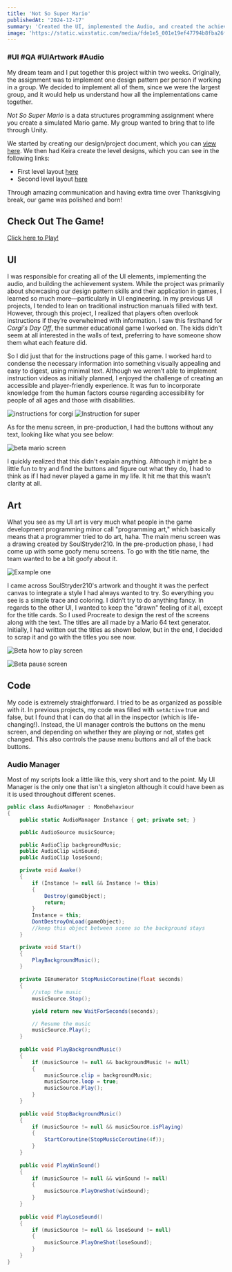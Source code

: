 ```yaml
---
title: 'Not So Super Mario'
publishedAt: '2024-12-17'
summary: 'Created the UI, implemented the Audio, and created the achievement system for my team's Unity Programming Final project'
image: 'https://static.wixstatic.com/media/fde1e5_001e19ef47794b8fba26f98b6c032f53~mv2.png/v1/fill/w_600,h_338,al_c,q_85,usm_0.66_1.00_0.01,enc_avif,quality_auto/Not%20so%20Super%20Mario%20Starting%20Screen.png'
---
```


### #UI #QA #UIArtwork #Audio

My dream team and I put together this project within two weeks. Originally, the assignment was to implement one design pattern per person if working in a group. We decided to implement all of them, since we were the largest group, and it would help us understand how all the implementations came together.

*Not So Super Mario* is a data structures programming assignment where you create a simulated Mario game. My group wanted to bring that to life through Unity.

We started by creating our design/project document, which you can [view here](https://docs.google.com/document/d/16EcHx-05CAGvcCdfEWlBPcTBETwTwHgE8VzoOm0gHZE/edit?usp=sharing). We then had Keira create the level designs, which you can see in the following links:
- First level layout [here](https://docs.google.com/drawings/d/11gaX1NRnJDIL2PfEN_gIiXwajvezgHxK78pn7RJLZb8/edit?usp=sharing)
- Second level layout [here](https://docs.google.com/drawings/d/1Pu-urcF2eTGLX988PgV_nV7HoEke3CXwbNxmNemlGBU/edit?usp=sharing)

Through amazing communication and having extra time over Thanksgiving break, our game was polished and born!

## Check Out The Game!
[Click here to Play!](https://magpie0.itch.io/not-so-super-mario)

## UI

I was responsible for creating all of the UI elements, implementing the audio, and building the achievement system. While the project was primarily about showcasing our design pattern skills and their application in games, I learned so much more—particularly in UI engineering. In my previous UI projects, I tended to lean on traditional instruction manuals filled with text. However, through this project, I realized that players often overlook instructions if they’re overwhelmed with information. I saw this firsthand for *Corgi's Day Off*, the summer educational game I worked on. The kids didn't seem at all interested in the walls of text, preferring to have someone show them what each feature did.

So I did just that for the instructions page of this game. I worked hard to condense the necessary information into something visually appealing and easy to digest, using minimal text. Although we weren’t able to implement instruction videos as initially planned, I enjoyed the challenge of creating an accessible and player-friendly experience. It was fun to incorporate knowledge from the human factors course regarding accessibility for people of all ages and those with disabilities.

![instructions for corgi](https://static.wixstatic.com/media/fde1e5_fdc1b164aa9c49edacd38c93bb591db7~mv2.png/v1/fill/w_600,h_338,al_c,q_85,usm_0.66_1.00_0.01,enc_avif,quality_auto/InstructionsPart1Screen.png)
![Instruction for super](https://static.wixstatic.com/media/fde1e5_ea830cb28fb54bdc9ceb1031d8c38c6b~mv2.png/v1/fill/w_600,h_400,al_c,q_85,usm_0.66_1.00_0.01,enc_avif,quality_auto/fde1e5_ea830cb28fb54bdc9ceb1031d8c38c6b~mv2.png)

As for the menu screen, in pre-production, I had the buttons without any text, looking like what you see below:

![beta mario screen](https://static.wixstatic.com/media/fde1e5_cf11c740e49546d59acb416ed727e7e8~mv2.gif)

I quickly realized that this didn't explain anything. Although it might be a little fun to try and find the buttons and figure out what they do, I had to think as if I had never played a game in my life. It hit me that this wasn't clarity at all.

## Art

What you see as my UI art is very much what people in the game development programming minor call "programming art," which basically means that a programmer tried to do art, haha. The main menu screen was a drawing created by SoulStryder210. In the pre-production phase, I had come up with some goofy menu screens. To go with the title name, the team wanted to be a bit goofy about it.

![Example one](https://static.wixstatic.com/media/fde1e5_a731c30454954dde83ce7c19956091f1~mv2.png/v1/fill/w_600,h_338,al_c,q_85,usm_0.66_1.00_0.01,enc_avif,quality_auto/2.png)

I came across SoulStryder210's artwork and thought it was the perfect canvas to integrate a style I had always wanted to try. So everything you see is a simple trace and coloring. I didn’t try to do anything fancy. In regards to the other UI, I wanted to keep the "drawn" feeling of it all, except for the title cards. So I used Procreate to design the rest of the screens along with the text. The titles are all made by a Mario 64 text generator. Initially, I had written out the titles as shown below, but in the end, I decided to scrap it and go with the titles you see now.

![Beta how to play screen](https://static.wixstatic.com/media/fde1e5_d0269b42371f4a1c96c0ff8cc08324d1~mv2.png/v1/fill/w_600,h_337,al_c,q_85,usm_0.66_1.00_0.01,enc_avif,quality_auto/fde1e5_d0269b42371f4a1c96c0ff8cc08324d1~mv2.png)

![Beta pause screen](https://static.wixstatic.com/media/fde1e5_a87c56f78c054a4784483b717c965f54~mv2.png/v1/fill/w_303,h_238,al_c,q_85,enc_avif,quality_auto/fde1e5_a87c56f78c054a4784483b717c965f54~mv2.png)

## Code

My code is extremely straightforward. I tried to be as organized as possible with it. In previous projects, my code was filled with `setActive` true and false, but I found that I can do that all in the inspector (which is life-changing!). Instead, the UI manager controls the buttons on the menu screen, and depending on whether they are playing or not, states get changed. This also controls the pause menu buttons and all of the back buttons.

### Audio Manager
Most of my scripts look a little like this, very short and to the point. My UI Manager is the only one that isn't a singleton although it could have been as it is used throughout different scenes.

```csharp
public class AudioManager : MonoBehaviour
{
    public static AudioManager Instance { get; private set; }

    public AudioSource musicSource; 

    public AudioClip backgroundMusic;
    public AudioClip winSound; 
    public AudioClip loseSound; 

    private void Awake()
    {
        if (Instance != null && Instance != this)
        {
            Destroy(gameObject);
            return;
        }
        Instance = this;
        DontDestroyOnLoad(gameObject); 
        //keep this object between scene so the background stays
    }

    private void Start()
    {
        PlayBackgroundMusic();
    }
    
    private IEnumerator StopMusicCoroutine(float seconds)
    {
        //stop the music
        musicSource.Stop();

        yield return new WaitForSeconds(seconds);

        // Resume the music
        musicSource.Play();
    }
    
    public void PlayBackgroundMusic()
    {
        if (musicSource != null && backgroundMusic != null)
        {
            musicSource.clip = backgroundMusic;
            musicSource.loop = true;
            musicSource.Play();
        }
    }
    
    public void StopBackgroundMusic()
    {
        if (musicSource != null && musicSource.isPlaying)
        {
            StartCoroutine(StopMusicCoroutine(4f));
        }
    }
    
    public void PlayWinSound()
    {
        if (musicSource != null && winSound != null)
        {
            musicSource.PlayOneShot(winSound);
        }
    }
    
    public void PlayLoseSound()
    {
        if (musicSource != null && loseSound != null)
        {
            musicSource.PlayOneShot(loseSound);
        }
    }
}
